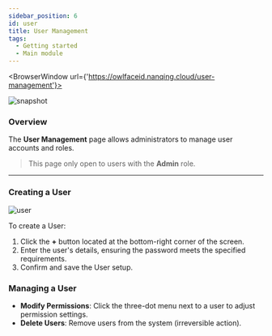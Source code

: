 ```yaml
---
sidebar_position: 6
id: user
title: User Management
tags:
  - Getting started
  - Main module
---
```



<BrowserWindow url={'https://owlfaceid.nanqing.cloud/user-management'}>

![snapshot](/assets/main/user-mgmt.png)

</BrowserWindow>

### Overview

The **User Management** page allows administrators to manage user accounts and roles.

> This page only open to users with the **Admin** role.

---

### Creating a User

![user](/assets/main/user.png)

To create a User:

1. Click the **+** button located at the bottom-right corner of the screen.
2. Enter the user's details, ensuring the password meets the specified requirements.
3. Confirm and save the User setup.

### Managing a User

- **Modify Permissions**: Click the three-dot menu next to a user to adjust permission settings.
- **Delete Users**: Remove users from the system (irreversible action).
